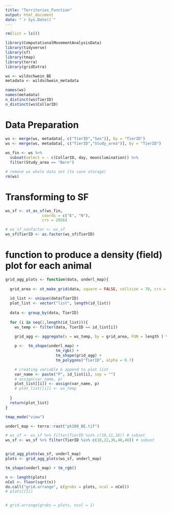 ```yaml
---
title: "Territories_Function"
output: html_document
date: "`r Sys.Date()`"
---
```


```r
rm(list = ls())
```

```r
library(ComputationalMovementAnalysisData)
library(tidyverse)
library(sf)
library(tmap)
library(terra)
library(gridExtra)

```

```r
ws <- wildschwein_BE
metadata <- wildschwein_metadata
```

```r
names(ws)
names(metadata)
n_distinct(ws$TierID)
n_distinct(ws$CollarID)
```



# Data Preparation
```r
ws <- merge(ws, metadata[, c("TierID","Sex")], by = "TierID")
ws <- merge(ws, metadata[, c("TierID","Study_area")], by = "TierID")
  
ws_fin <- ws %>% 
  subset(select = - c(CollarID, day, moonilumination)) %>% 
  filter(Study_area == "Bern")
```

```r
# remove ws whole data set (to save storage)
rm(ws)

```



# Transforming to SF
```r
ws_sf <- st_as_sf(ws_fin,
                coords = c("E", "N"), 
                crs = 2056)

# ws_sf_nonfactor <- ws_sf
ws_sf$TierID <- as.factor(ws_sf$TierID)
```




# function to produce a density (field) plot for each animal
```r

grid_agg_plots <- function(data, underl_map){
  
  grid_area <- st_make_grid(data, square = FALSE, cellsize = 70, crs = 2056) %>% st_as_sf()
  
  id_list <- unique(data$TierID)
  plot_list <- vector("list", length(id_list))
  
  data <- group_by(data, TierID)
  
  for (i in seq(1,length(id_list))){
    ws_temp <- filter(data, TierID == id_list[i])
    
    grid_agg <- aggregate(x = ws_temp, by = grid_area, FUN = length ) %>% select(TierID)

    p <-  tm_shape(underl_map) +
                      tm_rgb() +
                      tm_shape(grid_agg) +
                      tm_polygons("TierID", alpha = 0.7)

    # creating variable & append to plot list
    var_name <- paste("P", id_list[i], sep = "")
    # assign(var_name, p)
    plot_list[[i]] <- assign(var_name, p)
    # plot_list[[i]] <- ws_temp
    
  }
  return(plot_list)
}

```


```r
tmap_mode("view")

underl_map <- terra::rast("pk100_BE.tif")

# ws_sf <- ws_sf %>% filter(TierID %in% c(10,11,16)) # subset
ws_sf <- ws_sf %>% filter(TierID %in% c(10,22,36,40,48)) # subset


grid_agg_plots(ws_sf, underl_map)
plots <- grid_agg_plots(ws_sf, underl_map)
```


```r

tm_shape(underl_map) + tm_rgb()

```


```r
n <- length(plots)
nCol <- floor(sqrt(n))
do.call("grid.arrange", c(grobs = plots, ncol = nCol))
# plots[[1]]


# grid.arrange(grobs = plots, ncol = 1)
```








